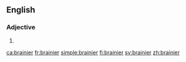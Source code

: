==English==

===Adjective===
{{head|en|adjective comparative form}}

# {{en-comparative of|brainy}}

[[ca:brainier]]
[[fr:brainier]]
[[simple:brainier]]
[[fi:brainier]]
[[sv:brainier]]
[[zh:brainier]]